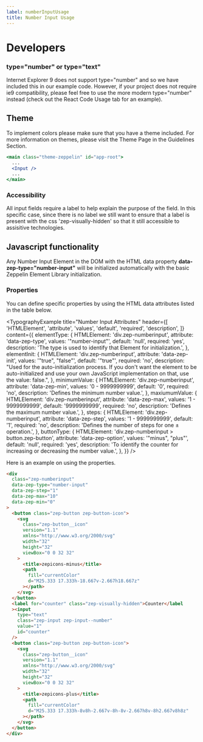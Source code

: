 ```yaml
---
label: numberInputUsage
title: Number Input Usage
---
```



# Developers

### type="number" or type="text"

Internet Explorer 9 does not support type="number" and so we have included this in our example code. However, if your project does not require ie9 compatibility, please feel free to use the more modern type="number" instead (check out the React Code Usage tab for an example).

## Theme

To implement colors please make sure that you have a theme included. For more information on themes, please visit the Theme Page in the Guidelines Section.

```jsx
<main class="theme-zeppelin" id="app-root">
  ...
  <Input />
  ...
</main>
```

### Accessibility

All input fields require a label to help explain the purpose of the field. In this specific case, since there is no label we still want to ensure that a label is present with the css 'zep-visually-hidden' so that it still accessible to assisitive technologies.

## Javascript functionality

Any Number Input Element in the DOM with the HTML data property **data-zep-type="number-input"** will be initialized automatically with the basic Zeppelin Element Library initialization.

### Properties

You can define specific properties by using the HTML data attributes listed in the table below.

<TypographyExample
  title="Number Input Attributes"
  header={[
    'HTMLElement',
    'attribute',
    'values',
    'default',
    'required',
    'description',
  ]}
  content={{
    elementType: {
      HTMLElement: 'div.zep-numberinput',
      attribute: 'data-zep-type',
      values: '"number-input"',
      default: 'null',
      required: 'yes',
      description:
        'The type is used to identify that Element for initialization.',
    },
    elementInit: {
      HTMLElement: 'div.zep-numberinput',
      attribute: 'data-zep-init',
      values: '"true", "false"',
      default: '"true"',
      required: 'no',
      description:
        "Used for the auto-initialization process. If you don't want the element to be auto-initialized and use your own JavaScript implementation on that, use the value: false.",
    },
    minimumValue: {
      HTMLElement: 'div.zep-numberinput',
      attribute: 'data-zep-min',
      values: '0 - 9999999999',
      default: '0',
      required: 'no',
      description: 'Defines the minimum number value.',
    },
    maxiumumValue: {
      HTMLElement: 'div.zep-numberinput',
      attribute: 'data-zep-max',
      values: '1 - 9999999999',
      default: '9999999999',
      required: 'no',
      description: 'Defines the maximum number value.',
    },
    steps: {
      HTMLElement: 'div.zep-numberinput',
      attribute: 'data-zep-step',
      values: '1 - 9999999999',
      default: '1',
      required: 'no',
      description: 'Defines the number of steps for one ± operation.',
    },
    buttonType: {
      HTMLElement: 'div.zep-numberinput > button.zep-button',
      attribute: 'data-zep-option',
      values: '"minus", "plus"',
      default: 'null',
      required: 'yes',
      description:
        'To identify the counter for increasing or decreasing the number value.',
    },
  }}
/>

Here is an example on using the properties.

```html
<div
  class="zep-numberinput"
  data-zep-type="number-input"
  data-zep-step="1"
  data-zep-max="10"
  data-zep-min="0"
>
  <button class="zep-button zep-button-icon">
    <svg
      class="zep-button__icon"
      version="1.1"
      xmlns="http://www.w3.org/2000/svg"
      width="32"
      height="32"
      viewBox="0 0 32 32"
    >
      <title>zepicons-minus</title>
      <path
        fill="currentColor"
        d="M25.333 17.333h-18.667v-2.667h18.667z"
      ></path>
    </svg>
  </button>
  <label for="counter" class="zep-visually-hidden">Counter</label
  ><input
    type="text"
    class="zep-input zep-input--number"
    value="1"
    id="counter"
  />
  <button class="zep-button zep-button-icon">
    <svg
      class="zep-button__icon"
      version="1.1"
      xmlns="http://www.w3.org/2000/svg"
      width="32"
      height="32"
      viewBox="0 0 32 32"
    >
      <title>zepicons-plus</title>
      <path
        fill="currentColor"
        d="M25.333 17.333h-8v8h-2.667v-8h-8v-2.667h8v-8h2.667v8h8z"
      ></path>
    </svg>
  </button>
</div>
```
